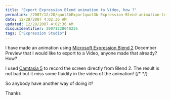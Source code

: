 ```yaml
---
title: "Export Expression Blend animation to Video, how ?"
permalink: /2007/12/28/quot3bExportquot3b-Expression-Blend-animation-to-Video-how-/
date: 12/28/2007 4:02:36 AM
updated: 12/28/2007 4:02:36 AM
disqusIdentifier: 20071228040236
tags: ["Expression Studio"]
---
```

I have made an animation using [Microsoft Expression Blend 2](http://www.microsoft.com/expression/products/overview.aspx?key=blend) December Preview that I would like to export to a Video, anyone made that already? How?

I used [Camtasia 5](http://www.techsmith.com/camtasia.asp) to record the screen directly from Blend 2. The result is not bad but it miss some fluidity in the video of the animation!
{/* <!-- more --> */}

So anybody have another way of doing it? 

Thanks
